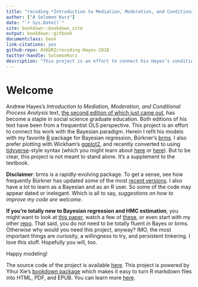 ```yaml
--- 
title: "recoding *Introduction to Mediation, Moderation, and Conditional Process Analysis*"
author: ["A Solomon Kurz"]
date: "`r Sys.Date()`"
site: bookdown::bookdown_site
output: bookdown::gitbook
documentclass: book
link-citations: yes
github-repo: ASKURZ/recoding-Hayes-2018
twitter-handle: SolomonKurz
description: "This project is an effort to connect his Hayes’s conditional process analysis work with the Bayesian paradigm. Herein I refit his models with my favorite R package for Bayesian regression, Bürkner’s brms. I use syntax based on sensibilities from the tidyverse and plot with Wickham’s ggplot2."
---
```


# Welcome {-}

Andrew Hayes’s *Introduction to Mediation, Moderation, and Conditional Process Analysis*  text, [the second edition of which just came out](http://afhayes.com/introduction-to-mediation-moderation-and-conditional-process-analysis.html), has become a staple in social science graduate education. Both editions of his text have been from a frequentist OLS perspective. This project is an effort to connect his work with the Bayesian paradigm. Herein I refit his models with my favorite [R](https://www.r-bloggers.com/why-use-r-five-reasons/) package for Bayesian regression, Bürkner’s [brms](https://github.com/paul-buerkner/brms). I also prefer plotting with Wickham's [ggplot2](https://cran.r-project.org/web/packages/ggplot2/index.html), and recently converted to using [tidyverse](https://www.tidyverse.org)-style syntax (which you might learn about [here](http://r4ds.had.co.nz/transform.html) or [here](http://style.tidyverse.org)). But to be clear, this project is not meant to stand alone. It's a supplement to the textbook. 

**Disclaimer**: brms is a rapidly-evolving package. To get a sense, see how frequently Bürkner has updated some of the most [recent versions](https://cran.r-project.org/src/contrib/Archive/brms/). I also have a lot to learn as a Bayesian and as an R user. So some of the code may appear dated or inelegant. Which is all to say, *suggestions on how to improve my code are welcome*.

**If you’re totally new to Bayesian regression and HMC estimation**, you might want to look at [this paper](https://cran.r-project.org/web/packages/brms/vignettes/brms_overview.pdf), watch a few of [these](https://www.youtube.com/channel/UCNJK6_DZvcMqNSzQdEkzvzA/playlists), or even start with my other [repo](https://github.com/ASKurz/Statistical_Rethinking_with_brms_ggplot2_and_the_tidyverse). That said, you do not need to be totally fluent in Bayes or brms. Otherwise why would you need this project, anyway? IMO, the most important things are curiosity, a willingness to try, and persistent tinkering. I love this stuff. Hopefully you will, too.

Happy modeling!

The source code of the project is available [here](https://github.com/ASKurz/recoding_Introduction_to_Mediation_Moderation_and_Conditional_Process_Analysis). This project is powered by Yihui Xie's [bookdown package](https://bookdown.org) which makes it easy to turn R markdown files into HTML, PDF, and EPUB. You can learn more [here](https://bookdown.org/yihui/bookdown/).
